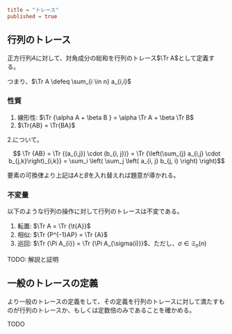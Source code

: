 ```toml
title = "トレース"
published = true
```

## 行列のトレース

正方行列$A$に対して、対角成分の総和を行列のトレース$\Tr A$として定義する。

つまり、$\Tr A \defeq \sum_{i \in n} a_{i,i}$

### 性質

1. 線形性: $\Tr {\alpha A + \beta B } = \alpha \Tr A + \beta \Tr B$
2. $\Tr{AB} = \Tr{BA}$

<Prove>

<span>2.</span>について。

```math trans1
  \Tr {AB}
= \Tr {(a_{i,j}) \cdot (b_{i, j})}
= \Tr {\left(\sum_{j} a_{i,j} \cdot b_{j,k}\right)_{i,k}}
= \sum_i \left(
    \sum_j \left(
      a_{i, j}
      b_{j, i}
    \right)
  \right)
```

要素の可換律より上記は$A$と$B$を入れ替えれば題意が導かれる。

</Prove>

### 不変量

以下のような行列の操作に対して行列のトレースは不変である。

1. 転置: $\Tr A = \Tr {\t{A}}$
1. 相似: $\Tr {P^{-1}AP} = \Tr {A}$
1. 巡回: $\Tr {\Pi A_{i}} = \Tr {\Pi A_{\sigma(i)}}$、ただし、$\sigma \in \mathfrak S_n (n)$

TODO: 解説と証明

## 一般のトレースの定義

より一般のトレースの定義をして、その定義を行列のトレースに対して満たすものが行列のトレースか、もしくは定数倍のみであることを確かめる。

TODO
